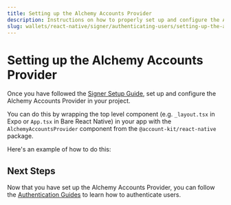 ```yaml
---
title: Setting up the Alchemy Accounts Provider
description: Instructions on how to properly set up and configure the Alchemy Accounts Provider for your React Native application.
slug: wallets/react-native/signer/authenticating-users/setting-up-the-accounts-provider
---
```


# Setting up the Alchemy Accounts Provider

<Markdown src="../../../../shared/react-native/setup-guides-snippet.mdx" />

Once you have followed the [Signer Setup Guide](/wallets/react-native/signer/setup-guide), set up and configure the Alchemy Accounts Provider in your project.

You can do this by wrapping the top level component (e.g. `_layout.tsx` in Expo or `App.tsx` in Bare React Native) in your app with the `AlchemyAccountsProvider` component from the `@account-kit/react-native` package.

Here's an example of how to do this:

<CodeBlocks>

<Markdown src="../../../../shared/react-native/account-provider-setup.mdx" />

</CodeBlocks>

## Next Steps

Now that you have set up the Alchemy Accounts Provider, you can follow the [Authentication Guides](/wallets/react-native/signer/authenticating-users/authenticating-with-otp) to learn how to authenticate users.
